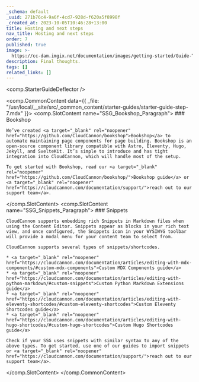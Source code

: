 ```yaml
---
_schema: default
_uuid: 271b76c4-9a6f-4cd7-928d-f620a5f8998f
_created_at: 2023-10-05T10:46:28+13:00
title: Hosting and next steps
nav_title: Hosting and next steps
order: 7
published: true
image: >-
  https://cc-dam.imgix.net/documentation/images/getting-started/Guide-Thumbnails/CloudCannon-Getting-Started-Thumbnail-Universal.png
description: Final thoughts.
tags: []
related_links: []
---
```

<comp.StarterGuideDeflector />

<comp.CommonContent data={{ _file: "/usr/local/__site/src/_common_content/starter-guides/starter-guide-step-7.mdx" }}>
  <comp.SlotContent name="SSG_Bookshop_Paragraph">
    ### Bookshop

    We’ve created <a target="_blank" rel="noopener" href="https://github.com/CloudCannon/bookshop">Bookshop</a> to automate maintaining page components for page building. Bookshop is an open-source component library compatible with Astro, Eleventy, Hugo, Jekyll, and SvelteKit. It’s simple to introduce and has tight integration into CloudCannon, which will handle most of the setup.

    To get started with Bookshop, read our <a target="_blank" rel="noopener" href="https://github.com/CloudCannon/bookshop/">Bookshop guide</a> or <a target="_blank" rel="noopener" href="https://cloudcannon.com/documentation/support/">reach out to our support team</a>.
  </comp.SlotContent> <comp.SlotContent name="SSG_Snippets_Paragraph">
    ### Snippets

    CloudCannon supports embedding rich Snippets in Markdown files when using the Content Editor. Snippets appear as blocks in your rich text view, and once configured, the Snippets icon in your WYSIWYG toolbar will provide a modal menu for your content team to select from.

    CloudCannon supports several types of snippets/shortcodes.

    * <a target="_blank" rel="noopener" href="https://cloudcannon.com/documentation/articles/editing-with-mdx-components/#custom-mdx-components">Custom MDX Components guide</a>
    * <a target="_blank" rel="noopener" href="https://cloudcannon.com/documentation/articles/editing-with-python-markdown/#custom-snippets">Custom Python Markdown Extensions guide</a>
    * <a target="_blank" rel="noopener" href="https://cloudcannon.com/documentation/articles/editing-with-eleventy-shortcodes/#custom-eleventy-shortcodes">Custom Eleventy Shortcodes guide</a>
    * <a target="_blank" rel="noopener" href="https://cloudcannon.com/documentation/articles/editing-with-hugo-shortcodes/#custom-hugo-shortcodes">Custom Hugo Shortcodes guide</a>

    Check if your SSG uses snippets with similar syntax to any of the above types. To get started, use one of our guides to import snippets or <a target="_blank" rel="noopener" href="https://cloudcannon.com/documentation/support/">reach out to our support team</a>.
  </comp.SlotContent>
</comp.CommonContent>